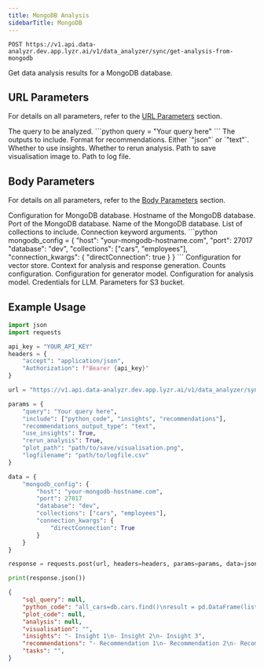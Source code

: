 ```yaml
---
title: MongoDB Analysis
sidebarTitle: MongoDB
---
```


```http
POST https://v1.api.data-analyzr.dev.app.lyzr.ai/v1/data_analyzer/sync/get-analysis-from-mongodb
```

Get data analysis results for a MongoDB database.

## URL Parameters

For details on all parameters, refer to the [URL Parameters](/enterprise/data-analyzr/configuration-objects#url-parameters) section.

<ParamField path='query' type='string' required>
    The query to be analyzed.
    ```python
    query = "Your query here"
    ```
</ParamField>

<ParamField path='include' type='list of strings'>
    The outputs to include.
</ParamField>

<ParamField path='recommendations_output_type' type='string'>
    Format for recommendations. Either `"json"` or `"text"`.
</ParamField>

<ParamField path='use_insights' type='boolean'>
    Whether to use insights.
</ParamField>

<ParamField path='rerun_analysis' type='boolean'>
    Whether to rerun analysis.
</ParamField>

<ParamField path='plot_path' type='string'>
    Path to save visualisation image to.
</ParamField>

<ParamField path='logfilename' type='string'>
    Path to log file.
</ParamField>

## Body Parameters

For details on all parameters, refer to the [Body Parameters](/enterprise/data-analyzr/configuration-objects#body-parameters) section.

<ParamField path='mongodb_config' type='dictionary' required>
    Configuration for MongoDB database.
    <Expandable title="properties">
        <ParamField path="host" type="string" required>
            Hostname of the MongoDB database.
        </ParamField>
        <ParamField path="port" type="integer" required>
            Port of the MongoDB database.
        </ParamField>
        <ParamField path="database" type="string" required>
            Name of the MongoDB database.
        </ParamField>
        <ParamField path="collections" type="list of strings">
            List of collections to include.
        </ParamField>
        <ParamField path="connection_kwargs" type="dictionary">
            Connection keyword arguments.
        </ParamField>
    </Expandable>
    ```python
    mongodb_config = {
        "host": "your-mongodb-hostname.com",
        "port": 27017
        "database": "dev",
        "collections": ["cars", "employees"],
        "connection_kwargs": {
            "directConnection": true
        }
    }
    ```
</ParamField>

<ParamField path='vector_store_config' type='dictionary'>
    Configuration for vector store.
</ParamField>

<ParamField path="context" type="dictionary">
    Context for analysis and response generation.
</ParamField>

<ParamField path="counts" type="dictionary">
    Counts configuration.
</ParamField>

<ParamField path="generator_model" type="dictionary">
    Configuration for generator model.
</ParamField>

<ParamField path="analysis_model" type="dictionary">
    Configuration for analysis model.
</ParamField>

<ParamField path="llm_access_credentials" type="dictionary">
    Credentials for LLM.
</ParamField>

<ParamField path="s3_bucket_params" type="dictionary">
    Parameters for S3 bucket.
</ParamField>

## Example Usage

```python
import json
import requests

api_key = "YOUR_API_KEY"
headers = {
    "accept": "application/json",
    "Authorization": f"Bearer {api_key}"
}

url = "https://v1.api.data-analyzr.dev.app.lyzr.ai/v1/data_analyzer/sync/get-analysis-from-mongodb"

params = {
    "query": "Your query here",
    "include": ["python_code", "insights", "recommendations"],
    "recommendations_output_type": "text",
    "use_insights": True,
    "rerun_analysis": True,
    "plot_path": "path/to/save/visualisation.png",
    "logfilename": "path/to/logfile.csv"
}

data = {
    "mongodb_config": {
        "host": "your-mongodb-hostname.com",
        "port": 27017
        "database": "dev",
        "collections": ["cars", "employees"],
        "connection_kwargs": {
            "directConnection": True
        }
    }
}

response = requests.post(url, headers=headers, params=params, data=json.dumps(data))

print(response.json())
```
```json
{
    "sql_query": null,
    "python_code": "all_cars=db.cars.find()\nresult = pd.DataFrame(list(all_cars))",
    "plot_code": null,
    "analysis": null,
    "visualisation": "",
    "insights": "- Insight 1\n- Insight 2\n- Insight 3",
    "recommendations": "- Recommendation 1\n- Recommendation 2\n- Recommendation 3",
    "tasks": "",
}
```
